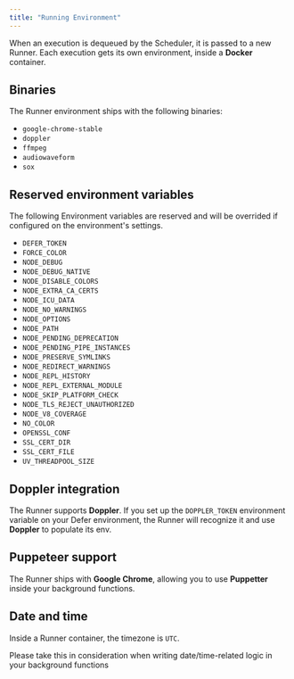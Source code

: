 ```yaml
---
title: "Running Environment"
---
```


When an execution is dequeued by the Scheduler, it is passed to a new Runner.
Each execution gets its own environment, inside a **Docker** container.

## Binaries

The Runner environment ships with the following binaries:

- `google-chrome-stable`
- `doppler`
- `ffmpeg`
- `audiowaveform`
- `sox`

## Reserved environment variables

The following Environment variables are reserved and will be overrided
if configured on the environment's settings.

- `DEFER_TOKEN`
- `FORCE_COLOR`
- `NODE_DEBUG`
- `NODE_DEBUG_NATIVE`
- `NODE_DISABLE_COLORS`
- `NODE_EXTRA_CA_CERTS`
- `NODE_ICU_DATA`
- `NODE_NO_WARNINGS`
- `NODE_OPTIONS`
- `NODE_PATH`
- `NODE_PENDING_DEPRECATION`
- `NODE_PENDING_PIPE_INSTANCES`
- `NODE_PRESERVE_SYMLINKS`
- `NODE_REDIRECT_WARNINGS`
- `NODE_REPL_HISTORY`
- `NODE_REPL_EXTERNAL_MODULE`
- `NODE_SKIP_PLATFORM_CHECK`
- `NODE_TLS_REJECT_UNAUTHORIZED`
- `NODE_V8_COVERAGE`
- `NO_COLOR`
- `OPENSSL_CONF`
- `SSL_CERT_DIR`
- `SSL_CERT_FILE`
- `UV_THREADPOOL_SIZE`

## Doppler integration

The Runner supports **Doppler**. If you set up the `DOPPLER_TOKEN` environment variable on your Defer environment,
the Runner will recognize it and use **Doppler** to populate its env.

## Puppeteer support

The Runner ships with **Google Chrome**, allowing you to use **Puppetter** inside your background functions.

## Date and time

Inside a Runner container, the timezone is `UTC`.

<Note>
  Please take this in consideration when writing date/time-related logic in your
  background functions
</Note>
